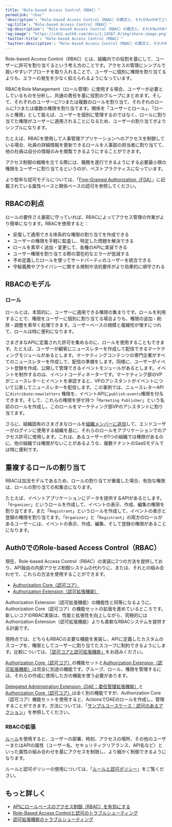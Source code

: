 ---
title: "Role-based Access Control（RBAC）"
permalink: "rbac"
'description': "Role-based Access Control（RBAC）の概念と、それがAuth0でどのように適用されているのかを理解します。"
'og:title': "Role-based Access Control（RBAC）"
'og:description': "Role-based Access Control（RBAC）の概念と、それがAuth0でどのように適用されているのかを理解します。"
'og:image': "https://cdn2.auth0.com/docs/1.14567.0/img/share-image.png"
'twitter:title': "Role-based Access Control（RBAC）"
'twitter:description': "Role-based Access Control（RBAC）の概念と、それがAuth0でどのように適用されているのかを理解します。"
---

Role-based Access Control（RBAC）とは、組織内での役割を基にして、ユーザーに許可を割り当てるという考え方のことです。アクセスの管理にシンプルで扱いやすいアプローチを取り入れることで、ユーザーに個別に権限を割り当てるよりも、エラーの発生を少なく抑えられるようになっています。

RBACをRole Management（ロール管理）に使用する場合、ユーザーが必要としているものを分析し、共通の責任を基に役割のグループにまとめます。そして、それぞれのユーザーに1つまたは複数のロールを割り当て、それぞれのロールに1つまたは複数の権限を割り当てます。関係を「ユーザーとロール」、「ロールと権限」として扱えば、ユーザーを個別に管理するのではなく、ロールに割り当てた権限がユーザーに適用されることになるため、ユーザーの割り当てがよりシンプルになります。

たとえば、RBACを使用して人事管理アプリケーションへのアクセスを制御している場合、社員の詳細情報を更新できるロールを人事部の担当者に割り当てて、他の社員は自分の情報のみを閲覧できるようにすることができます。

アクセス制御の戦略を立てる際には、職務を遂行できるようにする必要最小限の権限をユーザーに割り当てるというのが、ベストプラクティスになっています。

<Callout icon="file-lines" color="#0EA5E9" iconType="regular">

より堅牢な認可モデルについては、「[Fine-Grained Authorization（FGA）](https://docs.fga.dev/authorization-concepts)」に記載されている属性ベースと関係ベースの認可を参照してください。

</Callout>

## RBACの利点

ロールの要件さえ厳密に守っていれば、RBACによってアクセス管理の作業がより簡単になります。RBACを使用すると：

* 反復して適用できる体系的な権限の割り当てを作成できる
* ユーザーの権限を手軽に監査し、特定した問題を解決できる
* ロールを素早く追加・変更して、各種のAPIに実装できる
* ユーザー権限を割り当てる際の潜在的なエラーが低減する
* 予め定義したロールを使ってサードパーティのユーザーを統合できる
* 守秘義務やプライバシーに関する規制や法的要件がより効果的に順守される

## RBACのモデル

### ロール

ロールとは、本質的に、ユーザーに適用できる権限の集まりです。ロールを利用することで、権限をユーザーに個別に割り当てる場合よりも、権限の追加・削除・調整を素早く処理できます。ユーザーベースの規模と複雑性が増すにつれて、ロールは特に便利になります。

さまざまなAPIに定義された許可を集めるのに、ロールを使用することもできます。たとえば、ユーザーが顧客にニュースレターを作成して配信できるマーケティングモジュールがあるとします。マーケティングコンテンツの専門企業がすべてのニュースレターを作成して、配信の準備をします。同様に、ユーザーがイベント登録を作成、公開して管理できるイベントモジュールがあるとします。イベントを制作するのは、イベントコーディネーターです。マーケティング部のVPがニュースレターとイベントを承認すると、VPのアシスタントがイベントについて公表してニュースレターを配信します。この事例では、ニュースレターAPIに`distribute:newsletters` 権限を、イベントAPIに`publish:events`権限を付与できます。そして、これらの権限を併せ持つ「`Marketing Publisher`」という名前のロールを作成し、このロールをマーケティング部VPのアシスタントに割り当てます。

さらに、組織固有のさまざまなロールを[組織メンバーに追加](/ja-jp/manage-users/organizations/configure-organizations/add-member-roles)して、エンドユーザーがログインに使用する組織を基に、それらのロールをアプリケーションでのアクセス許可に使用します。これは、あるユーザーが1つの組織では権限があるのに、他の組織では権限がないことがあるような、複数テナントのSaaSモデルでは特に便利です。

## 重複するロールの割り当て

RBACは加法モデルであるため、ロールの割り当てが重複した場合、有効な権限は、ロールの割り当ての和集合になります。

たとえば、イベントアプリケーションにデータを提供するAPIがあるとします。「`Organizer`」というロールを作成して、イベントの表示、作成、編集の権限を割り当てます。また「`Registrant`」というロールを作成して、イベントの表示と登録の権限を割り当てます。「`Organizer`」と「`Registrant`」の両方のロールがあるユーザーには、イベントの表示、作成、編集、そして登録の権限があることになります。

## Auth0でのRole-based Access Control（RBAC）

現在、Role-based Access Control（RBAC）の実装に2つの方法を提供しており、API独自の内部アクセス制御システムの代わりに、または、それとの組み合わせで、これらの方法を使用することができます。

* [Authorization Core（認可コア）](/ja-jp/manage-users/access-control/configure-core-rbac)
* [Authorization Extension（認可拡張機能）](/ja-jp/customize/extensions/authorization-extension)

Authorization Extension（認可拡張機能）の機能性と同等になるように、Authorization Core（認可コア）の機能セットの拡張を進めているところです。新しいコアのRBAC実装は、性能と拡張性を向上しながら、究極的にはAuthorization Extension（認可拡張機能）よりも柔軟なRBACシステムを提供する計画です。

現時点では、どちらもRBACの主要な機能を実装し、APIに定義したカスタムのスコープを、権限としてユーザーに割り当てたスコープに制約できるようにします。比較については、[「認可コアと認可拡張機能」](/ja-jp/manage-users/access-control/authorization-core-vs-authorization-extension)をお読みください。

<Callout icon="file-lines" color="#0EA5E9" iconType="regular">

[Authorization Core（認可コア）](/ja-jp/manage-users/access-control/rbac)の機能セットと[Authorization Extension（認可拡張機能）](/ja-jp/customize/extensions/authorization-extension)は完全に別途の機能です。グループ、ロール、権限を管理するには、それらの作成に使用した方の機能を使う必要があります。

</Callout>

<Callout icon="file-lines" color="#0EA5E9" iconType="regular">

[Delegated Administration Extension（DAE：委任管理拡張機能）](/ja-jp/customize/extensions/delegated-administration-extension)と[Authorization Core（認可コア）](/ja-jp/manage-users/access-control/rbac)は全く別の機能ですが、Authorization Core（認可コア）機能セットを使用すると、ActionsでDAEのロールを作成し、管理することができます。方法については、「[サンプルユースケース：認可のあるアクション](/ja-jp/manage-users/access-control/sample-use-cases-actions-with-authorization)」を参照してください。

</Callout>

### RBACの拡張

[ルール](/ja-jp/customize/rules)を使用すると、ユーザーの部署、時刻、アクセスの場所、その他のユーザーまたはAPIの属性（ユーザー名、セキュリティクリアランス、API名など）といった属性の組み合わせを基にアクセスを制限し、より細かく制御できるようになります。

ルールと認可ポリシーの使用については、「[ルールと認可ポリシー](/ja-jp/manage-users/access-control/rules-for-authorization-policies)」をご覧ください。

## もっと詳しく

* [APIにロールベースのアクセス制御（RBAC）を有効にする](/ja-jp/get-started/apis/enable-role-based-access-control-for-apis)
* [Role-Based Access Controlと認可のトラブルシューティング](/ja-jp/troubleshoot/authentication-issues/troubleshoot-rbac-authorization)
* [認可拡張機能のトラブルシューティング](/ja-jp/troubleshoot/authentication-issues/troubleshoot-authorization-extension)